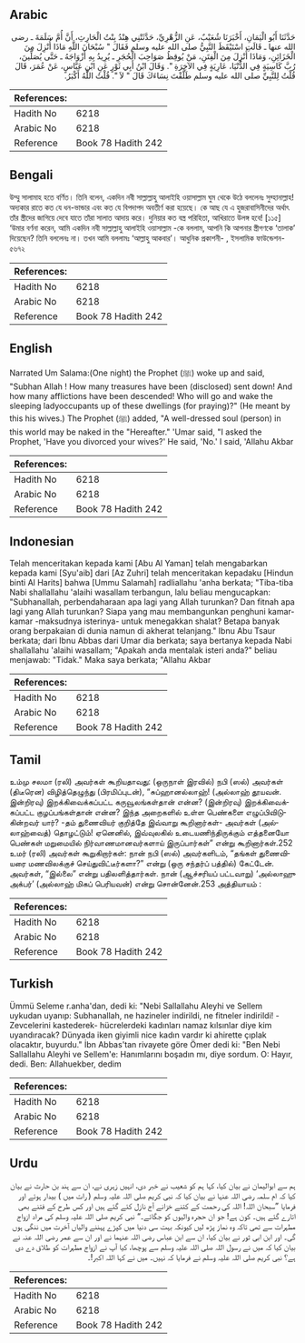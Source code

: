 ## Arabic

<div
  dir="rtl"
  lang="ar"
  style={{ fontSize: "larger", backgroundColor: "#f8f9fa", padding: 20 }}
>
  حَدَّثَنَا أَبُو الْيَمَانِ، أَخْبَرَنَا شُعَيْبٌ، عَنِ الزُّهْرِيِّ،
  حَدَّثَتْنِي هِنْدُ بِنْتُ الْحَارِثِ، أَنَّ أُمَّ سَلَمَةَ ـ رضى الله عنها ـ
  قَالَتِ اسْتَيْقَظَ النَّبِيُّ صلى الله عليه وسلم فَقَالَ ‏"‏ سُبْحَانَ
  اللَّهِ مَاذَا أُنْزِلَ مِنَ الْخَزَائِنِ، وَمَاذَا أُنْزِلَ مِنَ الْفِتَنِ،
  مَنْ يُوقِظُ صَوَاحِبَ الْحُجَرِ ـ يُرِيدُ بِهِ أَزْوَاجَهُ ـ حَتَّى
  يُصَلِّينَ، رُبَّ كَاسِيَةٍ فِي الدُّنْيَا، عَارِيَةٍ فِي الآخِرَةِ ‏"‏‏.‏
  وَقَالَ ابْنُ أَبِي ثَوْرٍ عَنِ ابْنِ عَبَّاسٍ، عَنْ عُمَرَ، قَالَ قُلْتُ
  لِلنَّبِيِّ صلى الله عليه وسلم طَلَّقْتَ نِسَاءَكَ قَالَ ‏"‏ لاَ ‏"‏‏.‏ قُلْتُ
  اللَّهُ أَكْبَرُ‏.‏
</div>
<div style={{ backgroundColor: "#f8f9fa", padding: 20, marginBottom: 10 }}>
  <table>
    <thead>
      <tr>
        <th>References:</th>
        <th></th>
      </tr>
    </thead>
    <tbody>
      <tr>
        <td>Hadith No</td>
        <td>6218</td>
      </tr>
      <tr>
        <td>Arabic No</td>
        <td>6218</td>
      </tr>
      <tr>
        <td>Reference</td>
        <td>Book 78 Hadith 242</td>
      </tr>
    </tbody>
  </table>
</div>

## Bengali

<div
  dir="ltr"
  lang="bn"
  style={{ fontSize: "larger", backgroundColor: "#f8f9fa", padding: 20 }}
>
  উম্মু সালামাহ হতে বর্ণিত। তিনি বলেন, একদিন নবী সাল্লাল্লাহু আলাইহি ওয়াসাল্লাম
  ঘুম থেকে উঠে বললেনঃ সুব্হানাল্লাহ! অদ্যকার রাতে কত যে ধন-ভান্ডার এবং কত যে
  বিপদাপদ অবতীর্ণ করা হয়েছে। কে আছ যে এ হুজরাবাসিনীদের অর্থাৎ তাঁর স্ত্রীদের
  জাগিয়ে দেবে যাতে তাঁরা সালাত আদায় করে। দুনিয়ার কত বস্ত্র পরিহিতা, আখিরাতে
  উলঙ্গ হবে! [১১৫] ‘উমার বর্ণনা করেন, আমি একদিন নবী সাল্লাল্লাহু আলাইহি
  ওয়াসাল্লাম -কে বললাম, আপনি কি আপনার স্ত্রীগণকে ‘তালাক’ দিয়েছেন? তিনি বললেনঃ
  না। তখন আমি বললামঃ ‘আল্লাহু আকবার’। আধুনিক প্রকাশনী- , ইসলামিক ফাউন্ডেশন- ৫৬৭২
</div>
<div style={{ backgroundColor: "#f8f9fa", padding: 20, marginBottom: 10 }}>
  <table>
    <thead>
      <tr>
        <th>References:</th>
        <th></th>
      </tr>
    </thead>
    <tbody>
      <tr>
        <td>Hadith No</td>
        <td>6218</td>
      </tr>
      <tr>
        <td>Arabic No</td>
        <td>6218</td>
      </tr>
      <tr>
        <td>Reference</td>
        <td>Book 78 Hadith 242</td>
      </tr>
    </tbody>
  </table>
</div>

## English

<div
  dir="ltr"
  lang="en"
  style={{ fontSize: "larger", backgroundColor: "#f8f9fa", padding: 20 }}
>
  Narrated Um Salama:(One night) the Prophet (ﷺ) woke up and said, "Subhan Allah
  ! How many treasures have been (disclosed) sent down! And how many afflictions
  have been descended! Who will go and wake the sleeping ladyoccupants up of
  these dwellings (for praying)?" (He meant by this his wives.) The Prophet (ﷺ)
  added, "A well-dressed soul (person) in this world may be naked in the
  "Hereafter." 'Umar said, "I asked the Prophet, 'Have you divorced your wives?'
  He said, 'No.' I said, 'Allahu Akbar
</div>
<div style={{ backgroundColor: "#f8f9fa", padding: 20, marginBottom: 10 }}>
  <table>
    <thead>
      <tr>
        <th>References:</th>
        <th></th>
      </tr>
    </thead>
    <tbody>
      <tr>
        <td>Hadith No</td>
        <td>6218</td>
      </tr>
      <tr>
        <td>Arabic No</td>
        <td>6218</td>
      </tr>
      <tr>
        <td>Reference</td>
        <td>Book 78 Hadith 242</td>
      </tr>
    </tbody>
  </table>
</div>

## Indonesian

<div
  dir="ltr"
  lang="id"
  style={{ fontSize: "larger", backgroundColor: "#f8f9fa", padding: 20 }}
>
  Telah menceritakan kepada kami [Abu Al Yaman] telah mengabarkan kepada kami
  [Syu'aib] dari [Az Zuhri] telah menceritakan kepadaku [Hindun binti Al Harits]
  bahwa [Ummu Salamah] radliallahu 'anha berkata; "Tiba-tiba Nabi shallallahu
  'alaihi wasallam terbangun, lalu beliau mengucapkan: "Subhanallah,
  perbendaharaan apa lagi yang Allah turunkan? Dan fitnah apa lagi yang Allah
  turunkan? Siapa yang mau membangunkan penghuni kamar-kamar -maksudnya
  isterinya- untuk menegakkan shalat? Betapa banyak orang berpakaian di dunia
  namun di akherat telanjang." Ibnu Abu Tsaur berkata; dari Ibnu Abbas dari Umar
  dia berkata; saya bertanya kepada Nabi shallallahu 'alaihi wasallam; "Apakah
  anda mentalak isteri anda?" beliau menjawab: "Tidak." Maka saya berkata;
  "Allahu Akbar
</div>
<div style={{ backgroundColor: "#f8f9fa", padding: 20, marginBottom: 10 }}>
  <table>
    <thead>
      <tr>
        <th>References:</th>
        <th></th>
      </tr>
    </thead>
    <tbody>
      <tr>
        <td>Hadith No</td>
        <td>6218</td>
      </tr>
      <tr>
        <td>Arabic No</td>
        <td>6218</td>
      </tr>
      <tr>
        <td>Reference</td>
        <td>Book 78 Hadith 242</td>
      </tr>
    </tbody>
  </table>
</div>

## Tamil

<div
  dir="ltr"
  lang="ta"
  style={{ fontSize: "larger", backgroundColor: "#f8f9fa", padding: 20 }}
>
  உம்மு சலமா (ரலி) அவர்கள் கூறியதாவது: (ஒருநாள் இரவில்) நபி (ஸல்) அவர்கள்
  (திடீரென) விழித்தெழுந்து (பிரமிப்புடன்), “சுப்ஹானல்லாஹ்! (அல்லாஹ் தூயவன்.
  இன்றிரவு) இறக்கிவைக்கப்பட்ட கருவூலங்கள்தான் என்ன? (இன்றிரவு) இறக்கிவைக்கப்பட்ட
  குழப்பங்கள்தான் என்ன? இந்த அறைகளில் உள்ள பெண்களை எழுப்பிவிடுகின்றவர் யார்?
  -தம் துணைவியர் குறித்தே இவ்வாறு கூறினார்கள்- அவர்கள் (அல்லாஹ்வைத்) தொழட்டும்!
  ஏனெனில், இவ்வுலகில் உடையணிந்திருக்கும் எத்தனையோ பெண்கள் மறுமையில்
  நிர்வாணமானவர்களாய் இருப்பார்கள்” என்று கூறினார்கள்.252 உமர் (ரலி) அவர்கள்
  கூறுகிறார்கள்: நான் நபி (ஸல்) அவர்களிடம், “தங்கள் துணைவியரை மணவிலக்குச்
  செய்துவிட்டீர்களா?” என்று (ஒரு சந்தர்ப் பத்தில்) கேட்டேன். அவர்கள், “இல்லை”
  என்று பதிலளித்தார்கள். நான் (ஆச்சரியப் பட்டவாறு) ‘அல்லாஹு அக்பர்’ (அல்லாஹ்
  மிகப் பெரியவன்) என்று சொன்னேன்.253 அத்தியாயம் :
</div>
<div style={{ backgroundColor: "#f8f9fa", padding: 20, marginBottom: 10 }}>
  <table>
    <thead>
      <tr>
        <th>References:</th>
        <th></th>
      </tr>
    </thead>
    <tbody>
      <tr>
        <td>Hadith No</td>
        <td>6218</td>
      </tr>
      <tr>
        <td>Arabic No</td>
        <td>6218</td>
      </tr>
      <tr>
        <td>Reference</td>
        <td>Book 78 Hadith 242</td>
      </tr>
    </tbody>
  </table>
</div>

## Turkish

<div
  dir="ltr"
  lang="tr"
  style={{ fontSize: "larger", backgroundColor: "#f8f9fa", padding: 20 }}
>
  Ümmü Seleme r.anha'dan, dedi ki: "Nebi Sallallahu Aleyhi ve Sellem uykudan
  uyanıp: Subhanallah, ne hazineler indirildi, ne fitneler indirildi!
  -Zevcelerini kastederek- hücrelerdeki kadınları namaz kılsınlar diye kim
  uyandıracak? Dünyada iken giyimli nice kadın vardır ki ahirette çıplak
  olacaktır, buyurdu." İbn Abbas'tan rivayete göre Ömer dedi ki: "Ben Nebi
  Sallallahu Aleyhi ve Sellem'e: Hanımlarını boşadın mı, diye sordum. O: Hayır,
  dedi. Ben: Allahuekber, dedim
</div>
<div style={{ backgroundColor: "#f8f9fa", padding: 20, marginBottom: 10 }}>
  <table>
    <thead>
      <tr>
        <th>References:</th>
        <th></th>
      </tr>
    </thead>
    <tbody>
      <tr>
        <td>Hadith No</td>
        <td>6218</td>
      </tr>
      <tr>
        <td>Arabic No</td>
        <td>6218</td>
      </tr>
      <tr>
        <td>Reference</td>
        <td>Book 78 Hadith 242</td>
      </tr>
    </tbody>
  </table>
</div>

## Urdu

<div
  dir="rtl"
  lang="ur"
  style={{ fontSize: "larger", backgroundColor: "#f8f9fa", padding: 20 }}
>
  ہم سے ابوالیمان نے بیان کیا، کہا ہم کو شعیب نے خبر دی، انہیں زہری نے، ان سے
  ہند بن حارث نے بیان کیا کہ ام سلمہ رضی اللہ عنہا نے بیان کیا کہ نبی کریم صلی
  اللہ علیہ وسلم ( رات میں ) بیدار ہوئے اور فرمایا ”سبحان اللہ! اللہ کی رحمت کے
  کتنے خزانے آج نازل کئے گئے ہیں اور کس طرح کے فتنے بھی اتارے گئے ہیں۔ کون ہے!
  جو ان حجرہ والیوں کو جگائے۔“ نبی کریم صلی اللہ علیہ وسلم کی مراد ازواج مطہرات
  سے تھی تاکہ وہ نماز پڑھ لیں کیونکہ بہت سی دنیا میں کپڑے پہننے والیاں آخرت میں
  ننگی ہوں گی۔ اور ابن ابی ثور نے بیان کیا، ان سے ابن عباس رضی اللہ عنہما نے اور
  ان سے عمر رضی اللہ عنہ نے بیان کیا کہ میں نے رسول اللہ صلی اللہ علیہ وسلم سے
  پوچھا، کیا آپ نے ازواج مطہرات کو طلاق دے دی ہے؟ نبی کریم صلی اللہ علیہ وسلم نے
  فرمایا کہ نہیں۔ میں نے کہا اللہ اکبر!۔
</div>
<div style={{ backgroundColor: "#f8f9fa", padding: 20, marginBottom: 10 }}>
  <table>
    <thead>
      <tr>
        <th>References:</th>
        <th></th>
      </tr>
    </thead>
    <tbody>
      <tr>
        <td>Hadith No</td>
        <td>6218</td>
      </tr>
      <tr>
        <td>Arabic No</td>
        <td>6218</td>
      </tr>
      <tr>
        <td>Reference</td>
        <td>Book 78 Hadith 242</td>
      </tr>
    </tbody>
  </table>
</div>
